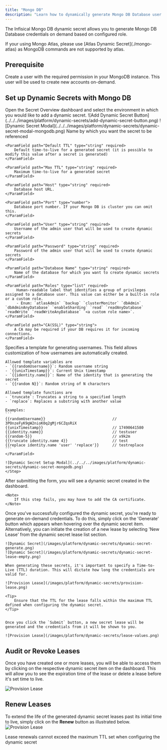 ```yaml
---
title: "Mongo DB"
description: "Learn how to dynamically generate Mongo DB Database user credentials."
---
```


The Infisical Mongo DB dynamic secret allows you to generate Mongo DB Database credentials on demand based on configured role.


<Info>
				If your using Mongo Atlas, please use [Atlas Dynamic Secret](./mongo-atlas) as MongoDB commands are not supported by atlas.
</Info>

## Prerequisite
Create a user with the required permission in your MongoDB instance. This user will be used to create new accounts on-demand.

## Set up Dynamic Secrets with Mongo DB

<Steps>
  <Step title="Open Secret Overview Dashboard">
	Open the Secret Overview dashboard and select the environment in which you would like to add a dynamic secret.
  </Step>
  <Step title="Click on the 'Add Dynamic Secret' button">
	![Add Dynamic Secret Button](../../../images/platform/dynamic-secrets/add-dynamic-secret-button.png)
  </Step>
  <Step title="Select Mongo DB">
	![Dynamic Secret Modal](../../../images/platform/dynamic-secrets/dynamic-secret-modal-mongodb.png)
  </Step>
  <Step title="Provide the inputs for dynamic secret parameters">
	<ParamField path="Secret Name" type="string" required>
		Name by which you want the secret to be referenced
	</ParamField>

	<ParamField path="Default TTL" type="string" required>
		Default time-to-live for a generated secret (it is possible to modify this value after a secret is generated)
	</ParamField>

	<ParamField path="Max TTL" type="string" required>
		Maximum time-to-live for a generated secret
	</ParamField>

	<ParamField path="Host" type="string" required>
		Database host URL.
	</ParamField>

	<ParamField path="Port" type="number">
		Database port number. If your Mongo DB is cluster you can omit this.
	</ParamField>

	<ParamField path="User" type="string" required>
		Username of the admin user that will be used to create dynamic secrets
	</ParamField>

	<ParamField path="Password" type="string" required>
		Password of the admin user that will be used to create dynamic secrets
	</ParamField>

	<ParamField path="Database Name" type="string" required>
		Name of the database for which you want to create dynamic secrets
	</ParamField>

	<ParamField path="Roles" type="list" required>
		 Human-readable label that identifies a group of privileges assigned to a database user. This value can either be a built-in role or a custom role.
		 - Enum: `atlasAdmin` `backup` `clusterMonitor` `dbAdmin` `dbAdminAnyDatabase` `enableSharding` `read` `readAnyDatabase` `readWrite` `readWriteAnyDatabase` `<a custom role name>`.
	</ParamField>

	<ParamField path="CA(SSL)" type="string">
		A CA may be required if your DB requires it for incoming connections.
	</ParamField>
<ParamField path="Username Template" type="string" default="{{randomUsername}}">
    Specifies a template for generating usernames. This field allows customization of how usernames are automatically created.

    Allowed template variables are
    - `{{randomUsername}}`: Random username string
    - `{{unixTimestamp}}`: Current Unix timestamp
    - `{{identity.name}}`: Name of the identity that is generating the secret
    - `{{random N}}`: Random string of N characters

    Allowed template functions are
    - `truncate`: Truncates a string to a specified length
    - `replace`: Replaces a substring with another value

    Examples:
    ```
    {{randomUsername}}                              // 3POnzeFyK9gW2nioK0q2gMjr6CZqsRiX
    {{unixTimestamp}}                               // 17490641580
    {{identity.name}}                               // testuser
    {{random-5}}                                    // x9k2m
    {{truncate identity.name 4}}                    // test
    {{replace identity.name 'user' 'replace'}}      // testreplace
    ```
	</ParamField>

	![Dynamic Secret Setup Modal](../../../images/platform/dynamic-secrets/dynamic-secret-mongodb.png)
	</Step>

  <Step title="Click `Submit`">
  	After submitting the form, you will see a dynamic secret created in the dashboard.

	<Note>
		If this step fails, you may have to add the CA certificate.
	</Note>

  </Step>
  <Step title="Generate dynamic secrets">
	Once you've successfully configured the dynamic secret, you're ready to generate on-demand credentials.
	To do this, simply click on the 'Generate' button which appears when hovering over the dynamic secret item.
	Alternatively, you can initiate the creation of a new lease by selecting 'New Lease' from the dynamic secret lease list section.

	![Dynamic Secret](/images/platform/dynamic-secrets/dynamic-secret-generate.png)
	![Dynamic Secret](/images/platform/dynamic-secrets/dynamic-secret-lease-empty.png)

	When generating these secrets, it's important to specify a Time-to-Live (TTL) duration. This will dictate how long the credentials are valid for.

	![Provision Lease](/images/platform/dynamic-secrets/provision-lease.png)

	<Tip>
		Ensure that the TTL for the lease falls within the maximum TTL defined when configuring the dynamic secret.
	</Tip>


	Once you click the `Submit` button, a new secret lease will be generated and the credentials from it will be shown to you.

	![Provision Lease](/images/platform/dynamic-secrets/lease-values.png)
  </Step>
</Steps>

## Audit or Revoke Leases
Once you have created one or more leases, you will be able to access them by clicking on the respective dynamic secret item on the dashboard.
This will allow you to see the expiration time of the lease or delete a lease before it's set time to live.

![Provision Lease](/images/platform/dynamic-secrets/lease-data.png)

## Renew Leases
To extend the life of the generated dynamic secret leases past its initial time to live, simply click on the **Renew** button as illustrated below.
![Provision Lease](/images/platform/dynamic-secrets/dynamic-secret-lease-renew.png)

<Warning>
	Lease renewals cannot exceed the maximum TTL set when configuring the dynamic secret
</Warning>
